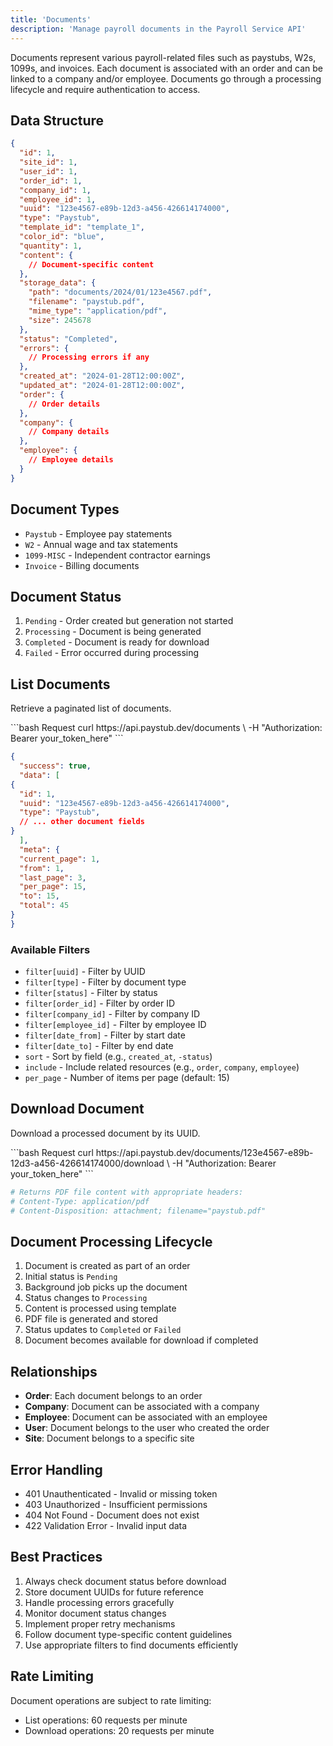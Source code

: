```yaml
---
title: 'Documents'
description: 'Manage payroll documents in the Payroll Service API'
---
```


Documents represent various payroll-related files such as paystubs, W2s, 1099s, and invoices. Each document is associated with an order and can be linked to a company and/or employee. Documents go through a processing lifecycle and require authentication to access.

## Data Structure

```json
{
  "id": 1,
  "site_id": 1,
  "user_id": 1,
  "order_id": 1,
  "company_id": 1,
  "employee_id": 1,
  "uuid": "123e4567-e89b-12d3-a456-426614174000",
  "type": "Paystub",
  "template_id": "template_1",
  "color_id": "blue",
  "quantity": 1,
  "content": {
    // Document-specific content
  },
  "storage_data": {
    "path": "documents/2024/01/123e4567.pdf",
    "filename": "paystub.pdf",
    "mime_type": "application/pdf",
    "size": 245678
  },
  "status": "Completed",
  "errors": {
    // Processing errors if any
  },
  "created_at": "2024-01-28T12:00:00Z",
  "updated_at": "2024-01-28T12:00:00Z",
  "order": {
    // Order details
  },
  "company": {
    // Company details
  },
  "employee": {
    // Employee details
  }
}
```

## Document Types

- `Paystub` - Employee pay statements
- `W2` - Annual wage and tax statements
- `1099-MISC` - Independent contractor earnings
- `Invoice` - Billing documents

## Document Status

1. `Pending` - Order created but generation not started
2. `Processing` - Document is being generated
3. `Completed` - Document is ready for download
4. `Failed` - Error occurred during processing

## List Documents

Retrieve a paginated list of documents.

<CodeGroup>
  ```bash Request
  curl https://api.paystub.dev/documents \
  -H "Authorization: Bearer your_token_here"
  ```

  ```json Response
  {
    "success": true,
    "data": [
  {
    "id": 1,
    "uuid": "123e4567-e89b-12d3-a456-426614174000",
    "type": "Paystub",
    // ... other document fields
  }
    ],
    "meta": {
    "current_page": 1,
    "from": 1,
    "last_page": 3,
    "per_page": 15,
    "to": 15,
    "total": 45
  }
  }
  ```
</CodeGroup>

### Available Filters

- `filter[uuid]` - Filter by UUID
- `filter[type]` - Filter by document type
- `filter[status]` - Filter by status
- `filter[order_id]` - Filter by order ID
- `filter[company_id]` - Filter by company ID
- `filter[employee_id]` - Filter by employee ID
- `filter[date_from]` - Filter by start date
- `filter[date_to]` - Filter by end date
- `sort` - Sort by field (e.g., `created_at`, `-status`)
- `include` - Include related resources (e.g., `order`, `company`, `employee`)
- `per_page` - Number of items per page (default: 15)

## Download Document

Download a processed document by its UUID.

<CodeGroup>
  ```bash Request
  curl https://api.paystub.dev/documents/123e4567-e89b-12d3-a456-426614174000/download \
  -H "Authorization: Bearer your_token_here"
  ```

  ```bash Response
  # Returns PDF file content with appropriate headers:
  # Content-Type: application/pdf
  # Content-Disposition: attachment; filename="paystub.pdf"
  ```
</CodeGroup>

## Document Processing Lifecycle

1. Document is created as part of an order
2. Initial status is `Pending`
3. Background job picks up the document
4. Status changes to `Processing`
5. Content is processed using template
6. PDF file is generated and stored
7. Status updates to `Completed` or `Failed`
8. Document becomes available for download if completed

## Relationships

- **Order**: Each document belongs to an order
- **Company**: Document can be associated with a company
- **Employee**: Document can be associated with an employee
- **User**: Document belongs to the user who created the order
- **Site**: Document belongs to a specific site

## Error Handling

- 401 Unauthenticated - Invalid or missing token
- 403 Unauthorized - Insufficient permissions
- 404 Not Found - Document does not exist
- 422 Validation Error - Invalid input data

## Best Practices

1. Always check document status before download
2. Store document UUIDs for future reference
3. Handle processing errors gracefully
4. Monitor document status changes
5. Implement proper retry mechanisms
6. Follow document type-specific content guidelines
7. Use appropriate filters to find documents efficiently

## Rate Limiting

Document operations are subject to rate limiting:
- List operations: 60 requests per minute
- Download operations: 20 requests per minute